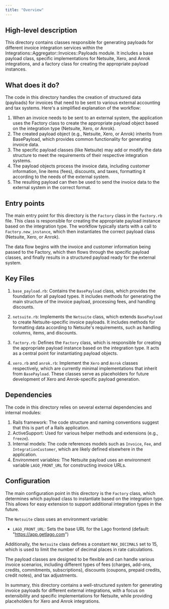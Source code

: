 ```yaml
---
title: "Overview"
---
```


## High-level description
This directory contains classes responsible for generating payloads for different invoice integration services within the Integrations::Aggregator::Invoices::Payloads module. It includes a base payload class, specific implementations for Netsuite, Xero, and Anrok integrations, and a factory class for creating the appropriate payload instances.

## What does it do?
The code in this directory handles the creation of structured data (payloads) for invoices that need to be sent to various external accounting and tax systems. Here's a simplified explanation of the workflow:

1. When an invoice needs to be sent to an external system, the application uses the Factory class to create the appropriate payload object based on the integration type (Netsuite, Xero, or Anrok).
2. The created payload object (e.g., Netsuite, Xero, or Anrok) inherits from BasePayload, which provides common functionality for generating invoice data.
3. The specific payload classes (like Netsuite) may add or modify the data structure to meet the requirements of their respective integration systems.
4. The payload objects process the invoice data, including customer information, line items (fees), discounts, and taxes, formatting it according to the needs of the external system.
5. The resulting payload can then be used to send the invoice data to the external system in the correct format.

## Entry points
The main entry point for this directory is the `Factory` class in the `factory.rb` file. This class is responsible for creating the appropriate payload instance based on the integration type. The workflow typically starts with a call to `Factory.new_instance`, which then instantiates the correct payload class (Netsuite, Xero, or Anrok).

The data flow begins with the invoice and customer information being passed to the Factory, which then flows through the specific payload classes, and finally results in a structured payload ready for the external system.

## Key Files
1. `base_payload.rb`: Contains the `BasePayload` class, which provides the foundation for all payload types. It includes methods for generating the main structure of the invoice payload, processing fees, and handling discounts.

2. `netsuite.rb`: Implements the `Netsuite` class, which extends `BasePayload` to create Netsuite-specific invoice payloads. It includes methods for formatting data according to Netsuite's requirements, such as handling columns, items, and discounts.

3. `factory.rb`: Defines the `Factory` class, which is responsible for creating the appropriate payload instance based on the integration type. It acts as a central point for instantiating payload objects.

4. `xero.rb` and `anrok.rb`: Implement the `Xero` and `Anrok` classes respectively, which are currently minimal implementations that inherit from `BasePayload`. These classes serve as placeholders for future development of Xero and Anrok-specific payload generation.

## Dependencies
The code in this directory relies on several external dependencies and internal modules:

1. Rails framework: The code structure and naming conventions suggest that this is part of a Rails application.
2. ActiveSupport: Used for various helper methods and extensions (e.g., `freeze`).
3. Internal models: The code references models such as `Invoice`, `Fee`, and `IntegrationCustomer`, which are likely defined elsewhere in the application.
4. Environment variables: The Netsuite payload uses an environment variable `LAGO_FRONT_URL` for constructing invoice URLs.

## Configuration
The main configuration point in this directory is the `Factory` class, which determines which payload class to instantiate based on the integration type. This allows for easy extension to support additional integration types in the future.

The `Netsuite` class uses an environment variable:
- `LAGO_FRONT_URL`: Sets the base URL for the Lago frontend (default: "https://app.getlago.com")

Additionally, the `Netsuite` class defines a constant `MAX_DECIMALS` set to 15, which is used to limit the number of decimal places in rate calculations.

The payload classes are designed to be flexible and can handle various invoice scenarios, including different types of fees (charges, add-ons, credits, commitments, subscriptions), discounts (coupons, prepaid credits, credit notes), and tax adjustments.

In summary, this directory contains a well-structured system for generating invoice payloads for different external integrations, with a focus on extensibility and specific implementations for Netsuite, while providing placeholders for Xero and Anrok integrations.